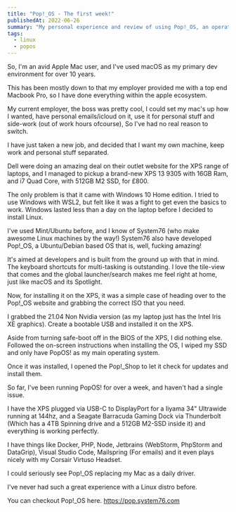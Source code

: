 ```yaml
---
title: "Pop!_OS - The first week!"
publishedAt: 2022-06-26
summary: "My personal experience and review of using Pop!_OS, an operating system based on Ubuntu, during the first week of use."
tags:
  - linux
  - popos
---
```


So, I'm an avid Apple Mac user, and I've used macOS as my primary dev environment for over 10 years.

This has been mostly down to that my employer provided me with a top end Macbook Pro, so I have done everything within the apple ecosystem.

My current employer, the boss was pretty cool, I could set my mac's up how I wanted, have personal emails/icloud on it, use it for personal stuff and side-work (out of work hours ofcourse), So I've had no real reason to switch.

I have just taken a new job, and decided that I want my own machine, keep work and personal stuff separated.

Dell were doing an amazing deal on their outlet website for the XPS range of laptops, and I managed to pickup a brand-new XPS 13 9305 with 16GB Ram, and i7 Quad Core, with 512GB M2 SSD, for £800.

The only problem is that it came with Windows 10 Home edition. I tried to use Windows with WSL2, but felt like it was a fight to get even the basics to work. Windows lasted less than a day on the laptop before I decided to install Linux.

I've used Mint/Ubuntu before, and I know of System76 (who make awesome Linux machines by the way!) System76 also have developed Pop!\_OS, a Ubuntu/Debian based OS that is, well, fucking amazing!

It's aimed at developers and is built from the ground up with that in mind. The keyboard shortcuts for multi-tasking is outstanding. I love the tile-view that comes and the global launcher/search makes me feel right at home, just like macOS and its Spotlight.

Now, for installing it on the XPS, it was a simple case of heading over to the Pop!\_OS website and grabbing the correct ISO that you need.

I grabbed the 21.04 Non Nvidia version (as my laptop just has the Intel Iris XE graphics). Create a bootable USB and installed it on the XPS.

Aside from turning safe-boot off in the BIOS of the XPS, I did nothing else. Followed the on-screen instructions when installing the OS, I wiped my SSD and only have PopOS! as my main operating system.

Once it was installed, I opened the Pop!\_Shop to let it check for updates and install them.

So far, I've been running PopOS! for over a week, and haven't had a single issue.

I have the XPS plugged via USB-C to DisplayPort for a Iiyama 34" Ultrawide running at 144hz, and a Seagate Barracuda Gaming Dock via Thunderbolt (Which has a 4TB Spinning drive and a 512GB M2-SSD inside it) and everything is working perfectly.

I have things like Docker, PHP, Node, Jetbrains (WebStorm, PhpStorm and DataGrip), Visual Studio Code, Mailspring (For emails) and it even plays nicely with my Corsair Virtuso Headset.

I could seriously see Pop!\_OS replacing my Mac as a daily driver.

I've never had such a great experience with a Linux distro before.

You can checkout Pop!\_OS here.
https://pop.system76.com
